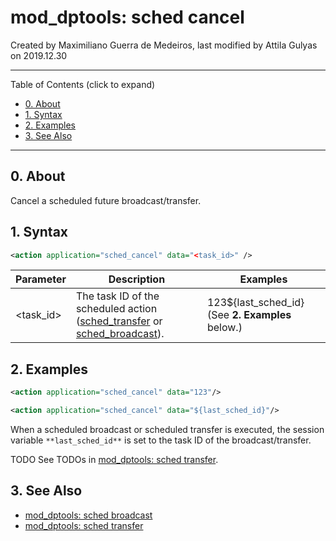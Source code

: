 
# mod_dptools: sched cancel 

 Created by  Maximiliano Guerra de Medeiros, last modified by  Attila Gulyas on 2019.12.30

---

Table of Contents (click to expand)

* [0\. About](#0-about)
* [1\. Syntax](#1-syntax)
* [2\. Examples](#2-examples)
* [3\. See Also](#3-see-also)

---

## 0\. About

Cancel a scheduled future broadcast/transfer.

## 1\. Syntax

```xml
<action application="sched_cancel" data="<task_id>" />
```

| Parameter  | Description                                                                                                | Examples                                            |
| ---------- | ---------------------------------------------------------------------------------------------------------- | --------------------------------------------------- |
| &lt;task\_id> | The task ID of the scheduled action ([sched\_transfer](./6587055.mdx#0-about) or [sched\_broadcast](./6587042.mdx#0-about)). | 123${last\_sched\_id} (See **2\. Examples** below.) |

## 2\. Examples

```xml
<action application="sched_cancel" data="123"/> 
```

```xml
<action application="sched_cancel" data="${last_sched_id}"/> 
```

When a scheduled broadcast or scheduled transfer is executed, the session variable `**last_sched_id**` is set to the task ID of the broadcast/transfer.

TODO See TODOs in [mod\_dptools: sched transfer](./6587055.mdx#0-about).

## 3\. See Also

* [mod\_dptools: sched broadcast](./6587042.mdx#0-about)
* [mod\_dptools: sched transfer](./6587055.mdx#0-about)
  
  

